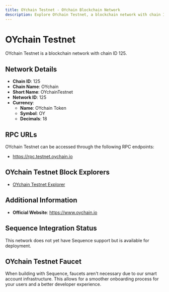 ```yaml
--- 
title: OYchain Testnet - OYchain Blockchain Network
description: Explore OYchain Testnet, a blockchain network with chain ID 125. Learn about its native currency, OYchain Token, and how to interact with the network.
---
```


# OYchain Testnet

OYchain Testnet is a blockchain network with chain ID 125.

## Network Details

- **Chain ID**: 125
- **Chain Name**: OYchain
- **Short Name**: OYchainTestnet
- **Network ID**: 125
- **Currency**: 
  - **Name**: OYchain Token
  - **Symbol**: OY
  - **Decimals**: 18

## RPC URLs

OYchain Testnet can be accessed through the following RPC endpoints:

- https://rpc.testnet.oychain.io

## OYchain Testnet Block Explorers

- [OYchain Testnet Explorer](https://explorer.testnet.oychain.io)

## Additional Information

- **Official Website**: https://www.oychain.io

## Sequence Integration Status

This network does not yet have Sequence support but is available for deployment.

## OYchain Testnet Faucet

When building with Sequence, faucets aren't necessary due to our smart account infrastructure. This allows for a smoother onboarding process for your users and a better developer experience.
